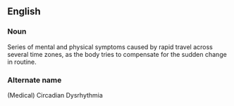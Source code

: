 ==English==
===Noun===
Series of mental and physical symptoms caused by rapid travel across several time zones, as the body tries to compensate for the sudden change in routine.

===Alternate name===
(Medical) Circadian Dysrhythmia